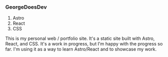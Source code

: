 ### GeorgeDoesDev
1. Astro
2. React
3. CSS

This is my personal web / portfolio site. It's a static site built with Astro, React, and CSS. 
It's a work in progress, but I'm happy with the progress so far. I'm using it as a way to learn Astro/React and to showcase my work.